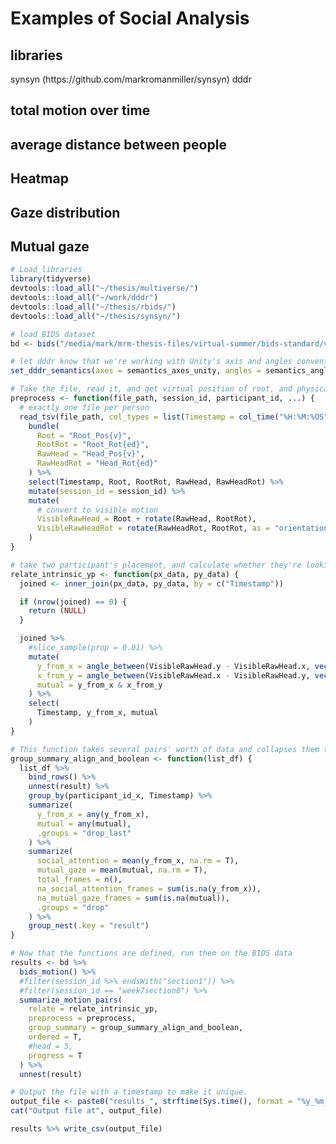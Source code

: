 # Examples of Social Analysis

## libraries

synsyn (https://github.com/markromanmiller/synsyn) dddr

## total motion over time

## average distance between people

## Heatmap

## Gaze distribution

## Mutual gaze

```r
# Load libraries
library(tidyverse)
devtools::load_all("~/thesis/multiverse/")
devtools::load_all("~/work/dddr")
devtools::load_all("~/thesis/rbids/")
devtools::load_all("~/thesis/synsyn/")

# load BIDS dataset
bd <- bids("/media/mark/mrm-thesis-files/virtual-summer/bids-standard/vhil-2021-summer/")

# let dddr know that we're working with Unity's axis and angles conventions.
set_dddr_semantics(axes = semantics_axes_unity, angles = semantics_angles_unity)

# Take the file, read it, and get virtual position of root, and physical position of head, and find visible position.
preprocess <- function(file_path, session_id, participant_id, ...) {
  # exactly one file per person
  read_tsv(file_path, col_types = list(Timestamp = col_time("%H:%M:%OS")), progress = F) %>%
    bundle(
      Root = "Root_Pos{v}",
      RootRot = "Root_Rot{ed}",
      RawHead = "Head_Pos{v}",
      RawHeadRot = "Head_Rot{ed}"
    ) %>%
    select(Timestamp, Root, RootRot, RawHead, RawHeadRot) %>%
    mutate(session_id = session_id) %>%
    mutate(
      # convert to visible motion
      VisibleRawHead = Root + rotate(RawHead, RootRot),
      VisibleRawHeadRot = rotate(RawHeadRot, RootRot, as = "orientation")
    )
}

# take two participant's placement, and calculate whether they're looking at each other or if X is looking at Y.
relate_intrinsic_yp <- function(px_data, py_data) {
  joined <- inner_join(px_data, py_data, by = c("Timestamp"))

  if (nrow(joined) == 0) {
    return (NULL)
  }

  joined %>%
    #slice_sample(prop = 0.01) %>%
    mutate(
      y_from_x = angle_between(VisibleRawHead.y - VisibleRawHead.x, vector3(0, 0, 1) %>% rotate(VisibleRawHeadRot.x)) < 15/180 * pi,
      x_from_y = angle_between(VisibleRawHead.x - VisibleRawHead.y, vector3(0, 0, 1) %>% rotate(VisibleRawHeadRot.y)) < 15/180 * pi,
      mutual = y_from_x & x_from_y
    ) %>%
    select(
      Timestamp, y_from_x, mutual
    )
}

# This function takes several pairs' worth of data and collapses them to one timeframe for each person.
group_summary_align_and_boolean <- function(list_df) {
  list_df %>%
    bind_rows() %>%
    unnest(result) %>%
    group_by(participant_id_x, Timestamp) %>%
    summarize(
      y_from_x = any(y_from_x),
      mutual = any(mutual),
      .groups = "drop_last"
    ) %>%
    summarize(
      social_attention = mean(y_from_x, na.rm = T),
      mutual_gaze = mean(mutual, na.rm = T),
      total_frames = n(),
      na_social_attention_frames = sum(is.na(y_from_x)),
      na_mutual_gaze_frames = sum(is.na(mutual)),
      .groups = "drop"
    ) %>%
    group_nest(.key = "result")
}

# Now that the functions are defined, run them on the BIDS data
results <- bd %>%
  bids_motion() %>%
  #filter(session_id %>% endsWith("section1")) %>%
  #filter(session_id == "week7section8") %>%
  summarize_motion_pairs(
    relate = relate_intrinsic_yp,
    preprocess = preprocess,
    group_summary = group_summary_align_and_boolean,
    ordered = T,
    #head = 5,
    progress = T
  ) %>%
  unnest(result)

# Output the file with a timestamp to make it unique.
output_file <- paste0("results_", strftime(Sys.time(), format = "%y_%m_%d_%H%M%S"), ".csv")
cat("Output file at", output_file)

results %>% write_csv(output_file)


```
